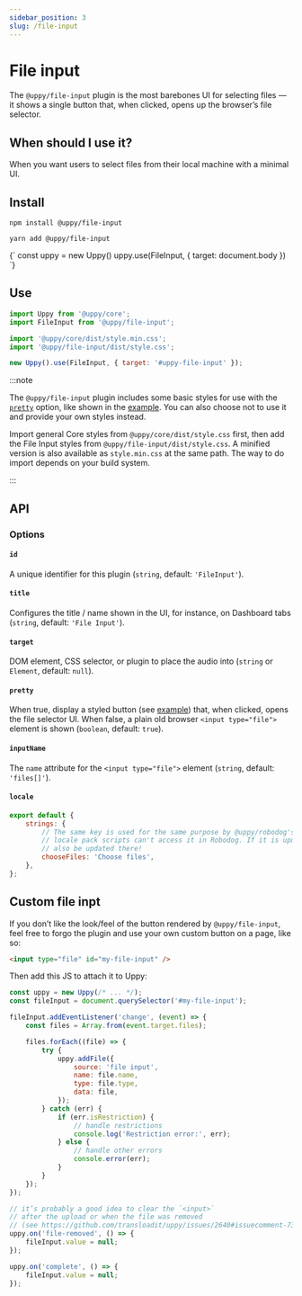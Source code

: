 ```yaml
---
sidebar_position: 3
slug: /file-input
---
```




# File input

The `@uppy/file-input` plugin is the most barebones UI for selecting files — it
shows a single button that, when clicked, opens up the browser’s file selector.

## When should I use it?

When you want users to select files from their local machine with a minimal UI.

## Install

<Tabs>
  <TabItem value="npm" label="NPM" default>

```shell
npm install @uppy/file-input
```

  </TabItem>

  <TabItem value="yarn" label="Yarn">

```shell
yarn add @uppy/file-input
```

  </TabItem>

  <TabItem value="cdn" label="CDN">
    <UppyCdnExample>
      {`
        const uppy = new Uppy()
        uppy.use(FileInput, { target: document.body })
      `}
    </UppyCdnExample>
  </TabItem>
</Tabs>

## Use

```js showLineNumbers
import Uppy from '@uppy/core';
import FileInput from '@uppy/file-input';

import '@uppy/core/dist/style.min.css';
import '@uppy/file-input/dist/style.css';

new Uppy().use(FileInput, { target: '#uppy-file-input' });
```

:::note

The `@uppy/file-input` plugin includes some basic styles for use with the
[`pretty`](#pretty-true) option, like shown in the
[example](/examples/xhrupload). You can also choose not to use it and provide
your own styles instead.

Import general Core styles from `@uppy/core/dist/style.css` first, then add the
File Input styles from `@uppy/file-input/dist/style.css`. A minified version is
also available as `style.min.css` at the same path. The way to do import depends
on your build system.

:::

## API

### Options

#### `id`

A unique identifier for this plugin (`string`, default: `'FileInput'`).

#### `title`

Configures the title / name shown in the UI, for instance, on Dashboard tabs
(`string`, default: `'File Input'`).

#### `target`

DOM element, CSS selector, or plugin to place the audio into (`string` or
`Element`, default: `null`).

#### `pretty`

When true, display a styled button (see [example](/examples/xhrupload)) that,
when clicked, opens the file selector UI. When false, a plain old browser
`<input type="file">` element is shown (`boolean`, default: `true`).

#### `inputName`

The `name` attribute for the `<input type="file">` element (`string`, default:
`'files[]'`).

#### `locale`

```js
export default {
	strings: {
		// The same key is used for the same purpose by @uppy/robodog's `form()` API, but our
		// locale pack scripts can't access it in Robodog. If it is updated here, it should
		// also be updated there!
		chooseFiles: 'Choose files',
	},
};
```

## Custom file inpt

If you don’t like the look/feel of the button rendered by `@uppy/file-input`,
feel free to forgo the plugin and use your own custom button on a page, like so:

```html
<input type="file" id="my-file-input" />
```

Then add this JS to attach it to Uppy:

```js
const uppy = new Uppy(/* ... */);
const fileInput = document.querySelector('#my-file-input');

fileInput.addEventListener('change', (event) => {
	const files = Array.from(event.target.files);

	files.forEach((file) => {
		try {
			uppy.addFile({
				source: 'file input',
				name: file.name,
				type: file.type,
				data: file,
			});
		} catch (err) {
			if (err.isRestriction) {
				// handle restrictions
				console.log('Restriction error:', err);
			} else {
				// handle other errors
				console.error(err);
			}
		}
	});
});

// it’s probably a good idea to clear the `<input>`
// after the upload or when the file was removed
// (see https://github.com/transloadit/uppy/issues/2640#issuecomment-731034781)
uppy.on('file-removed', () => {
	fileInput.value = null;
});

uppy.on('complete', () => {
	fileInput.value = null;
});
```
